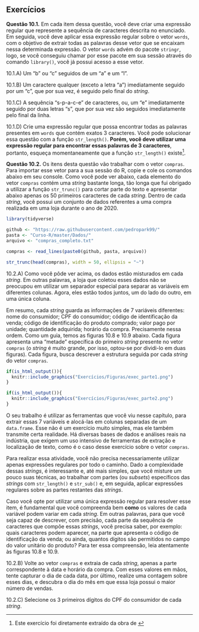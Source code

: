



## Exercícios {.unnumbered}




**Questão 10.1.** Em cada item dessa questão, você deve criar uma expressão regular que represente a sequência de caracteres descrita no enunciado. Em seguida, você deve aplicar essa expressão regular sobre o vetor `words`, com o objetivo de extrair todas as palavras desse vetor que se encaixam nessa determinada expressão. O vetor `words` advém do pacote `stringr`, logo, se você conseguiu chamar por esse pacote em sua sessão através do comando `library()`, você já possui acesso a esse vetor.


10.1.A) Um "b" ou "c" seguidos de um "a" e um "l".


10.1.B) Um caractere qualquer (exceto a letra "a") imediatamente seguido por um "c", que por sua vez, é seguido pelo final do *string*. 


10.1.C) A sequência "s-p-a-c-e" de caracteres, ou, um "e" imediatamente seguido por duas letras "s", que por sua vez são seguidos imediatamente pelo final da linha.


10.1.D) Crie uma expressão regular que possa encontrar todas as palavras presentes em `words` que contém exatos 3 caracteres. Você pode solucionar essa questão com a função `str_length()`. **Porém, você deve utilizar uma expressão regular para encontrar essas palavras de 3 caracteres**, portanto, esqueça momentaneamente que a função `str_length()` existe^[Este exercício foi diretamente extraído da obra de \citeonline[p. 203]{wickham2017}].





**Questão 10.2.** Os itens desta questão vão trabalhar com o vetor `compras`. Para importar esse vetor para a sua sessão do R, copie e cole os comandos abaixo em seu console. Como você pode ver abaixo, cada elemento do vetor `compras` contém uma *string* bastante longa, tão longa que fui obrigado a utilizar a função `str_trunc()` para cortar parte do texto e apresentar abaixo apenas os 50 primeiros caracteres de cada *string*. Dentro de cada *string*, você possui um conjunto de dados referentes a uma compra realizada em uma loja durante o ano de 2020. 

```r
library(tidyverse)

github <- "https://raw.githubusercontent.com/pedropark99/"
pasta <- "Curso-R/master/Dados/"
arquivo <- "compras_completo.txt"

compras <- read_lines(paste0(github, pasta, arquivo))

str_trunc(head(compras), width = 50, ellipsis = "~")
```


10.2.A) Como você pôde ver acima, os dados estão misturados em cada *string*. Em outras palavras, a loja que coletou esses dados não se preocupou em utilizar um separador especial para separar as variáveis em diferentes colunas. Agora, eles estão todos juntos, um do lado do outro, em uma única coluna.

Em resumo, cada *string* guarda as informações de 7 variáveis diferentes: nome do consumidor; CPF do consumidor; código de identificação da venda; código de identificação do produto comprado; valor pago por unidade; quantidade adquirida; horário da compra. Precisamente nessa ordem. Como um guia, temos as figuras 10.8 e 10.9 abaixo. Cada figura apresenta uma "metade" específica do primeiro *string* presente no vetor `compras` (o *string* é muito grande, por isso, optou-se por dividi-lo em duas figuras). Cada figura, busca descrever a estrutura seguida por cada *string* do vetor `compras`.


```r
if(is_html_output()){
  knitr::include_graphics("Exercícios/Figuras/exec_parte1.png")
}
```



```r
if(is_html_output()){
  knitr::include_graphics("Exercícios/Figuras/exec_parte2.png")
}
```



\begin{figure}


{\centering \includegraphics[width=0.8\linewidth ]{Exercícios/Figuras/exec_parte1} 

}

\caption{Descrição dos 39 primeiros caracteres de cada \textit{string} presente em \texttt{compras}}
\end{figure}


\begin{figure}


{\centering \includegraphics[width=0.8\linewidth ]{Exercícios/Figuras/exec_parte2} 

}

\caption{Descrição dos 43 últimos caracteres de cada \textit{string} presente em \texttt{compras}}
\end{figure}



O seu trabalho é utilizar as ferramentas que você viu nesse capítulo, para extrair essas 7 variáveis e alocá-las em colunas separadas de um `data.frame`. Esse não é um exercício muito simples, mas ele também transmite certa realidade. Há diversas bases de dados e análises reais na indústria, que exigem um uso intensivo de ferramentas de extração e localização de texto, como é o caso desse exercício sobre o vetor `compras`.

Para realizar essa atividade, você não precisa necessariamente utilizar apenas expressões regulares por todo o caminho. Dado a complexidade dessas *strings*, é interessante e, até mais simples, que você misture um pouco suas técnicas, ao trabalhar com partes (ou *subsets*) específicos das *strings* com `str_length()` e `str_sub()` e, em seguida, aplicar expressões regulares sobre as partes restantes das *strings*.

Caso você opte por utilizar uma única expressão regular para resolver esse item, é fundamental que você compreenda bem **como** os valores de cada variável podem variar em cada *string*. Em outras palavras, para que você seja capaz de descrever, com precisão, cada parte da sequência de caracteres que compõe essas *strings*, você precisa saber, por exemplo: quais caracteres podem aparecer, na parte que apresenta o código de identificação da venda; ou ainda, quantos dígitos são permitidos no campo do valor unitário do produto? Para ter essa compreensão, leia atentamente às figuras 10.8 e 10.9.




10.2.B) Volte ao vetor `compras` e extraia de cada *string*, apenas a parte correspondente à data e horário da compra. Com esses valores em mãos, tente capturar o dia de cada data, por último, realize uma contagem sobre esses dias, e descubra o dia do mês em que essa loja possui o maior número de vendas.



10.2.C) Selecione os 3 primeiros dígitos do CPF do consumidor de cada *string*.





